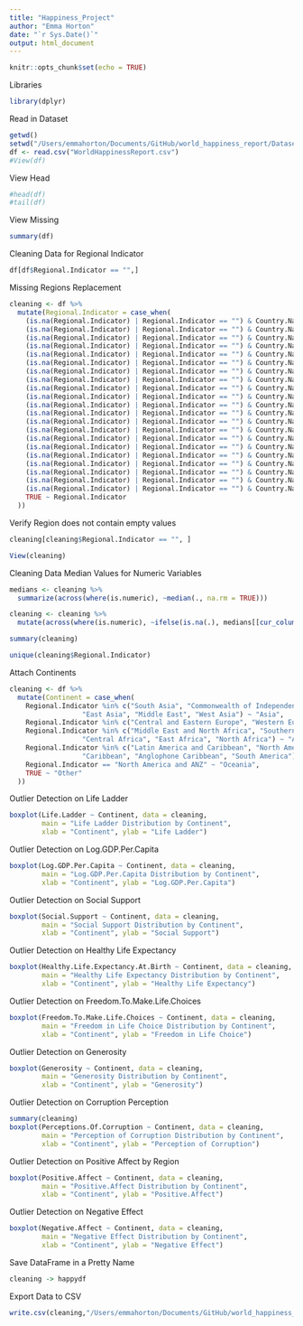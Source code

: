 ```yaml
---
title: "Happiness_Project"
author: "Emma Horton"
date: "`r Sys.Date()`"
output: html_document
---
```


```r
knitr::opts_chunk$set(echo = TRUE)
```

Libraries

```r
library(dplyr)
```


Read in Dataset

```r
getwd()
setwd("/Users/emmahorton/Documents/GitHub/world_happiness_report/Datasets/")
df <- read.csv("WorldHappinessReport.csv")
#View(df)

```

View Head
```r
#head(df)
#tail(df)
```

View Missing
```r
summary(df)
```
Cleaning Data for Regional Indicator

```r
df[df$Regional.Indicator == "",]
```

Missing Regions Replacement
```r
cleaning <- df %>%
  mutate(Regional.Indicator = case_when(
    (is.na(Regional.Indicator) | Regional.Indicator == "") & Country.Name == 'Angola' ~ "Southern Africa",
    (is.na(Regional.Indicator) | Regional.Indicator == "") & Country.Name == 'Belize' ~ "Central America",
    (is.na(Regional.Indicator) | Regional.Indicator == "") & Country.Name == 'Bhutan' ~ "South Asia",
    (is.na(Regional.Indicator) | Regional.Indicator == "") & Country.Name == 'Central African Republic' ~ "Central Africa",
    (is.na(Regional.Indicator) | Regional.Indicator == "") & Country.Name == 'Congo (Kinshasa)' ~ "Central Africa",
    (is.na(Regional.Indicator) | Regional.Indicator == "") & Country.Name == 'Cuba' ~ "Caribbean",
    (is.na(Regional.Indicator) | Regional.Indicator == "") & Country.Name == 'Czechia' ~ "Central Europe",
    (is.na(Regional.Indicator) | Regional.Indicator == "") & Country.Name == 'Djibouti' ~ "East Africa",
    (is.na(Regional.Indicator) | Regional.Indicator == "") & Country.Name == 'Eswatini' ~ "Southern Africa",
    (is.na(Regional.Indicator) | Regional.Indicator == "") & Country.Name == 'Guyana' ~ "Anglophone Caribbean",
    (is.na(Regional.Indicator) | Regional.Indicator == "") & Country.Name == 'Oman' ~ "Middle East",
    (is.na(Regional.Indicator) | Regional.Indicator == "") & Country.Name == 'Qatar' ~ "Middle East",
    (is.na(Regional.Indicator) | Regional.Indicator == "") & Country.Name == 'Somalia' ~ "East Africa",
    (is.na(Regional.Indicator) | Regional.Indicator == "") & Country.Name == 'Somaliland region' ~ "East Africa",
    (is.na(Regional.Indicator) | Regional.Indicator == "") & Country.Name == 'South Sudan' ~ "North Africa",
    (is.na(Regional.Indicator) | Regional.Indicator == "") & Country.Name == 'Sudan' ~ "North Africa",
    (is.na(Regional.Indicator) | Regional.Indicator == "") & Country.Name == 'Suriname' ~ "South America",
    (is.na(Regional.Indicator) | Regional.Indicator == "") & Country.Name == 'Syria' ~ "Middle East",
    (is.na(Regional.Indicator) | Regional.Indicator == "") & Country.Name == 'Trinidad and Tobago' ~ "Caribbean",
    (is.na(Regional.Indicator) | Regional.Indicator == "") & Country.Name == 'Turkiye' ~ "Central and Eastern Europe",
    (is.na(Regional.Indicator) | Regional.Indicator == "") & Country.Name == 'State of Palestine' ~ "West Asia",
    TRUE ~ Regional.Indicator
  ))

```

Verify Region does not contain empty values
```r
cleaning[cleaning$Regional.Indicator == "", ]
```
```r
View(cleaning)
```


Cleaning Data Median Values for Numeric Variables

```r
medians <- cleaning %>% 
  summarize(across(where(is.numeric), ~median(., na.rm = TRUE)))

cleaning <- cleaning %>%
  mutate(across(where(is.numeric), ~ifelse(is.na(.), medians[[cur_column()]], .)))

summary(cleaning)
```
```r
unique(cleaning$Regional.Indicator)
```
Attach Continents
```r
cleaning <- df %>%
  mutate(Continent = case_when(
    Regional.Indicator %in% c("South Asia", "Commonwealth of Independent States", "Southeast Asia", 
                  "East Asia", "Middle East", "West Asia") ~ "Asia",
    Regional.Indicator %in% c("Central and Eastern Europe", "Western Europe", "Central Europe") ~ "Europe",
    Regional.Indicator %in% c("Middle East and North Africa", "Southern Africa", "Sub-Saharan Africa", 
                  "Central Africa", "East Africa", "North Africa") ~ "Africa",
    Regional.Indicator %in% c("Latin America and Caribbean", "North America and ANZ", "Central America", 
                  "Caribbean", "Anglophone Caribbean", "South America") ~ "Americas",
    Regional.Indicator == "North America and ANZ" ~ "Oceania",
    TRUE ~ "Other" 
  ))
```
Outlier Detection on Life Ladder

```r
boxplot(Life.Ladder ~ Continent, data = cleaning,
        main = "Life Ladder Distribution by Continent",
        xlab = "Continent", ylab = "Life Ladder")

```



Outlier Detection on Log.GDP.Per.Capita
```r
boxplot(Log.GDP.Per.Capita ~ Continent, data = cleaning,
        main = "Log.GDP.Per.Capita Distribution by Continent",
        xlab = "Continent", ylab = "Log.GDP.Per.Capita")
```

Outlier Detection on Social Support
```r
boxplot(Social.Support ~ Continent, data = cleaning,
        main = "Social Support Distribution by Continent",
        xlab = "Continent", ylab = "Social Support")
```
Outlier Detection on Healthy Life Expectancy

```r
boxplot(Healthy.Life.Expectancy.At.Birth ~ Continent, data = cleaning,
        main = "Healthy Life Expectancy Distribution by Continent",
        xlab = "Continent", ylab = "Healthy Life Expectancy")
```


Outlier Detection on Freedom.To.Make.Life.Choices

```r
boxplot(Freedom.To.Make.Life.Choices ~ Continent, data = cleaning,
        main = "Freedom in Life Choice Distribution by Continent",
        xlab = "Continent", ylab = "Freedom in Life Choice")
```

Outlier Detection on Generosity


```r
boxplot(Generosity ~ Continent, data = cleaning,
        main = "Generosity Distribution by Continent",
        xlab = "Continent", ylab = "Generosity")
```


Outlier Detection on Corruption Perception
```r
summary(cleaning)
boxplot(Perceptions.Of.Corruption ~ Continent, data = cleaning,
        main = "Perception of Corruption Distribution by Continent",
        xlab = "Continent", ylab = "Perception of Corruption")
```


Outlier Detection on Positive Affect by Region
```r
boxplot(Positive.Affect ~ Continent, data = cleaning,
        main = "Positive.Affect Distribution by Continent",
        xlab = "Continent", ylab = "Positive.Affect")
```


Outlier Detection on Negative Effect
```r
boxplot(Negative.Affect ~ Continent, data = cleaning,
        main = "Negative Effect Distribution by Continent",
        xlab = "Continent", ylab = "Negative Effect")
```

Save DataFrame in a Pretty Name
```r
cleaning -> happydf
```

Export Data to CSV
```r
write.csv(cleaning,"/Users/emmahorton/Documents/GitHub/world_happiness_report/Cleaning/HappyDataFrame", row.names=FALSE)
```


